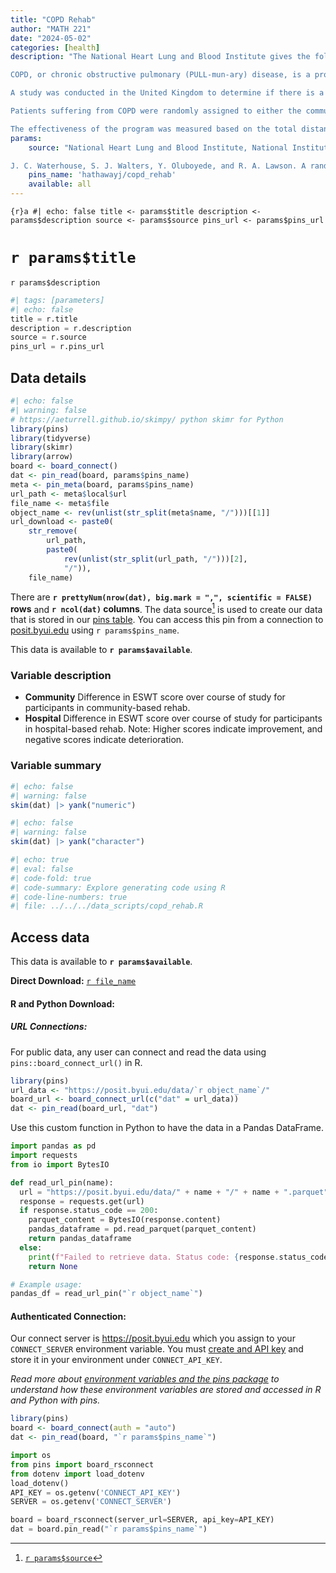 ```yaml
---
title: "COPD Rehab"
author: "MATH 221"
date: "2024-05-02"
categories: [health]
description: "The National Heart Lung and Blood Institute gives the following explanation of COPD:  

COPD, or chronic obstructive pulmonary (PULL-mun-ary) disease, is a progressive disease that makes it hard to breathe.  “Progressive” means the disease gets worse over time.  COPD can cause coughing that produces large amounts of mucus (a slimy substance), wheezing, shortness of breath, chest tightness, and other symptoms.  Cigarette smoking is the leading cause of COPD.  Most people who have COPD smoke or used to smoke.  Long-term exposure to other lung irritants, such as air pollution, chemical fumes, or dust, also may contribute to COPD. 

A study was conducted in the United Kingdom to determine if there is a difference in the effectiveness of community-based rehabilitation program compared to hospital-based rehabilitation.  Because hospital-based rehabilitation tends to be more expensive, the researchers wanted to assess if there is a significant difference in the patients' improvement under the two programs.  If not, then it makes sense to refer patients to the less expensive treatment option. 

Patients suffering from COPD were randomly assigned to either the community or hospital group.  Twice a week for six weeks, they participated in two-hour educational and exercise sessions.  Patients were also encouraged to exercise between sessions. 

The effectiveness of the program was measured based on the total distance patients could walk at one time at a particular pace.  This is called the endurance shuttle walking test (ESWT).  This was measured at the beginning of the study and again at the end of the six-week rehabilitation period.  Negative values indicate that the distance decreased. "
params: 
    source: "National Heart Lung and Blood Institute, National Institutes of Health, U.S. Department of Health & Human Services. What is chronic obstructive pulmonary disease (COPD)? Website, March 2009. http://www.nhlbi.nih.gov/health/dci/Diseases/Copd/Copd_WhatIs.html. 

J. C. Waterhouse, S. J. Walters, Y. Oluboyede, and R. A. Lawson. A randomised 2x2 trial of community versus hospital pulmonary rehabilitation for chronic obstructive pulmonary disease followed by telephone or conventional follow-up. Health Technology Assessment, 14(6), 2010. "
    pins_name: 'hathawayj/copd_rehab'
    available: all
---
```



```{r}a
#| echo: false
title <- params$title
description <- params$description
source <- params$source
pins_url <- params$pins_url
```

# `r params$title`

`r params$description`

```python
#| tags: [parameters]
#| echo: false
title = r.title
description = r.description
source = r.source
pins_url = r.pins_url

```


## Data details

```r
#| echo: false
#| warning: false
# https://aeturrell.github.io/skimpy/ python skimr for Python
library(pins)
library(tidyverse)
library(skimr)
library(arrow)
board <- board_connect()
dat <- pin_read(board, params$pins_name)
meta <- pin_meta(board, params$pins_name)
url_path <- meta$local$url
file_name <- meta$file
object_name <- rev(unlist(str_split(meta$name, "/")))[[1]]
url_download <- paste0(
    str_remove(
        url_path,
        paste0(
            rev(unlist(str_split(url_path, "/")))[2],
            "/")),
    file_name)
```

There are __`r prettyNum(nrow(dat), big.mark = ",", scientific = FALSE)` rows__ and __`r ncol(dat)` columns__. The data source[^1] is used to create our data that is stored in our [pins table](`r meta$local$url`). You can access this pin from a connection to [posit.byui.edu](https://posit.byui.edu) using ``r params$pins_name``.

This data is available to __`r params$available`__.

### Variable description

- __Community__ Difference in ESWT score over course of study for participants in community-based rehab. 
- __Hospital__ Difference in ESWT score over course of study for participants in hospital-based rehab.
Note: Higher scores indicate improvement, and negative scores indicate deterioration.


### Variable summary

```r
#| echo: false
#| warning: false
skim(dat) |> yank("numeric")
```


```r
#| echo: false
#| warning: false
skim(dat) |> yank("character")
```

```r
#| echo: true
#| eval: false
#| code-fold: true
#| code-summary: Explore generating code using R
#| code-line-numbers: true
#| file: ../../../data_scripts/copd_rehab.R
```

<!-- ```{python}
#| echo: true
#| eval: false
#| code-fold: true
#| code-summary: Explore generating code using Python
#| code-line-numbers: true
#| file: ../../../data_scripts/YOURFILEPATH
``` -->


## Access data

This data is available to __`r params$available`__.

__Direct Download:__ [`r file_name`](`r url_download`)

#### __R and Python Download:__

##### __URL Connections:__

For public data, any user can connect and read the data using `pins::board_connect_url()` in R.

```r
library(pins)
url_data <- "https://posit.byui.edu/data/`r object_name`/"
board_url <- board_connect_url(c("dat" = url_data))
dat <- pin_read(board_url, "dat")
```

Use this custom function in Python to have the data in a Pandas DataFrame.

```python
import pandas as pd
import requests
from io import BytesIO

def read_url_pin(name):
  url = "https://posit.byui.edu/data/" + name + "/" + name + ".parquet"
  response = requests.get(url)
  if response.status_code == 200:
    parquet_content = BytesIO(response.content)
    pandas_dataframe = pd.read_parquet(parquet_content)
    return pandas_dataframe
  else:
    print(f"Failed to retrieve data. Status code: {response.status_code}")
    return None

# Example usage:
pandas_df = read_url_pin("`r object_name`")
```

#### __Authenticated Connection:__

Our connect server is [https://posit.byui.edu](https://posit.byui.edu/connect/#/content/listing?filter=min_role:viewer&filter=content_type:all&view_type=compact) which you assign to your `CONNECT_SERVER` environment variable. You must [create and API key](https://docs.posit.co/connect/user/api-keys/#api-keys-creating) and store it in your environment under `CONNECT_API_KEY`. 

_Read more about [environment variables and the pins package](../../environment.qmd) to understand how these environment variables are stored and accessed in R and Python with pins._

```r
library(pins)
board <- board_connect(auth = "auto")
dat <- pin_read(board, "`r params$pins_name`")
```


```python
import os
from pins import board_rsconnect
from dotenv import load_dotenv
load_dotenv()
API_KEY = os.getenv('CONNECT_API_KEY')
SERVER = os.getenv('CONNECT_SERVER')

board = board_rsconnect(server_url=SERVER, api_key=API_KEY)
dat = board.pin_read("`r params$pins_name`")
```

[^1]: [`r params$source`](`r params$source`)